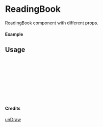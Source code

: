 
<Meta of={ReadingBook} title="unDraw/ReadingBook" />

# ReadingBook

ReadingBook component with different props.

#### Example

<Canvas of={ReadingBook.Primary} />

## Usage

```ts
import { ReadingBook } from "yadl-ui";

const Example = () => {
  return (
      <ReadingBook />
  );
};

export default Example;
```

#### Credits
[unDraw](https://undraw.co/illustrations)
